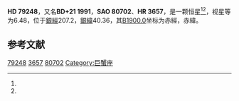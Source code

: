 {{Starbox begin
| name = HD 79248
}}
{{Starbox observe
| epoch = [[J2000.0|J2000.0]]
| constell = {{星座名待查}}<ref name=SIMBAD>{{cite web
 | url=http://simbad.u-strasbg.fr/simbad/sim-id?Ident=HR+3657
 | title =Pulsating variable Star
 | publisher=Centre de Données astronomiques de Strasbourg
 | work=SIMBAD
 | accessdate=2012-07-13}}</ref><ref name=DATA>{{cite web
 | url=http://vizier.u-strasbg.fr/viz-bin/VizieR-5?-out.add=.&-source=5050&-corr=PK=HR&-out.max=9999&HR=3657
 | title=VizieR Detailed Page
 | accessdate=2012-07-13
 | archive-date=2016-03-05
 | archive-url=https://web.archive.org/web/20160305034515/http://vizier.u-strasbg.fr/viz-bin/VizieR-5?-out.add=.&-source=5050&-corr=PK=HR&-out.max=9999&HR=3657
 | dead-url=no
 }}</ref>
| 星官 = 
| ra = {{RA|9|13|37.3}}<ref name=SIMBAD /><ref name=DATA />
| dec = {{DEC|+21|17|0}}<ref name=SIMBAD /><ref name=DATA />
| appmag_v = 6.48<ref name=SIMBAD /><ref name=DATA />
}}
{{Starbox character
| class = A2V<ref name=SIMBAD /><ref name=DATA />
| b-v = 0.02<ref name=SIMBAD /><ref name=DATA />
| u-b = 0.06<ref name=SIMBAD /><ref name=DATA />
| r-i = <ref name=SIMBAD /><ref name=DATA />
| variable = 
}}
{{Starbox astrometry
| radial_v = 0.06
| prop_mo_ra = 9
| parallax = 
| p_error = 
}}
{{Starbox catalog
| names =BD+21 1991，[[SAO星表|SAO]] 80702，[[HD星表|HD]] 79248，[[HR星表|HR]] 3657}}
{{Starbox reference |Simbad=HR+3657}}
{{Starbox end}}

'''HD 79248'''，又名'''BD+21 1991'''，'''SAO 80702'''、'''HR 3657'''，是一颗恒星<ref name=SIMBAD /><ref name=DATA />，视星等为6.48，位于[[銀道座標系|銀經]]207.2，[[銀道座標系|銀緯]]40.36，其[[B1900.0|B1900.0]]坐标为赤經{{RA|9|7|54.6}}，赤緯{{DEC|+21|40.36|43}}。

== 参考文献 ==
{{reflist}}

{{star-stub}}

[[Category:HD和HDE天體|79248]]
[[Category:HR天體|3657]]
[[Category:SAO天體|80702]]
[[Category:巨蟹座|Category:巨蟹座]]